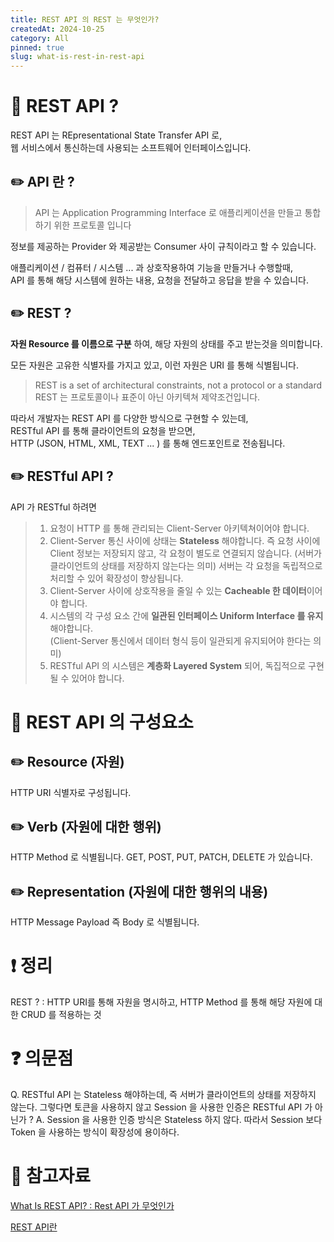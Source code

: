 ```yaml
---
title: REST API 의 REST 는 무엇인가?
createdAt: 2024-10-25
category: All
pinned: true
slug: what-is-rest-in-rest-api
---
```


# 📖 REST API ?

REST API 는 REpresentational State Transfer API 로, <br/>
웹 서비스에서 통신하는데 사용되는 소프트웨어 인터페이스입니다.

## ✏️ API 란 ?

> API 는 Application Programming Interface 로 애플리케이션을 만들고 통합하기 위한 프로토콜 입니다

정보를 제공하는 Provider 와 제공받는 Consumer 사이 규칙이라고 할 수 있습니다.

애플리케이션 / 컴퓨터 / 시스템 ... 과 상호작용하여 기능을 만들거나 수행할때,<br/>
API 를 통해 해당 시스템에 원하는 내용, 요청을 전달하고 응답을 받을 수 있습니다.

## ✏️ REST ?

**자원 Resource 를 이름으로 구분** 하여, 해당 자원의 상태를 주고 받는것을 의미합니다.

모든 자원은 고유한 식별자를 가지고 있고, 이런 자원은 URI 를 통해 식별됩니다.

> REST is a set of architectural constraints, not a protocol or a standard <br/>
> REST 는 프로토콜이나 표준이 아닌 아키텍쳐 제약조건입니다.

따라서 개발자는 REST API 를 다양한 방식으로 구현할 수 있는데,<br/>
RESTful API 를 통해 클라이언트의 요청을 받으면,<br/>
HTTP (JSON, HTML, XML, TEXT ... ) 를 통해 엔드포인트로 전송됩니다.

## ✏️ RESTful API ?

API 가 RESTful 하려면 <br/>

> 1. 요청이 HTTP 를 통해 관리되는 Client-Server 아키텍쳐이어야 합니다. <br/>
> 2. Client-Server 통신 사이에 상태는 **Stateless** 해야합니다. 즉 요청 사이에 Client 정보는 저장되지 않고, 각 요청이 별도로 연결되지 않습니다. (서버가 클라이언트의 상태를 저장하지 않는다는 의미)
>    서버는 각 요청을 독립적으로 처리할 수 있어 확장성이 향상됩니다.<br/>
> 3. Client-Server 사이에 상호작용을 줄일 수 있는 **Cacheable 한 데이터**이어야 합니다. <br/>
> 4. 시스템의 각 구성 요소 간에 **일관된 인터페이스 Uniform Interface 를 유지**해야합니다.<br/>
>    (Client-Server 통신에서 데이터 형식 등이 일관되게 유지되어야 한다는 의미)
> 5. RESTful API 의 시스템은 **계층화 Layered System** 되어, 독집적으로 구현될 수 있어야 합니다.

# 📖 REST API 의 구성요소

## ✏️ Resource (자원)

HTTP URI 식별자로 구성됩니다.

## ✏️ Verb (자원에 대한 행위)

HTTP Method 로 식별됩니다.
GET, POST, PUT, PATCH, DELETE 가 있습니다.

## ✏️ Representation (자원에 대한 행위의 내용)

HTTP Message Payload 즉 Body 로 식별됩니다.

# ❗️ 정리

REST ? : HTTP URI를 통해 자원을 명시하고, HTTP Method 를 통해 해당 자원에 대한 CRUD 를 적용하는 것

# ❓ 의문점

Q. RESTful API 는 Stateless 해야하는데, 즉 서버가 클라이언트의 상태를 저장하지 않는다. 그렇다면 토큰을 사용하지 않고 Session 을 사용한 인증은 RESTful API 가 아닌가 ?
A. Session 을 사용한 인증 방식은 Stateless 하지 않다. 따라서 Session 보다 Token 을 사용하는 방식이 확장성에 용이하다.

# 🔗 참고자료

[What Is REST API? : Rest API 가 무엇인가](https://www.redhat.com/en/topics/api/what-is-a-rest-api)

[REST API란](https://khj93.tistory.com/entry/%EB%84%A4%ED%8A%B8%EC%9B%8C%ED%81%AC-REST-API%EB%9E%80-REST-RESTful%EC%9D%B4%EB%9E%80)
